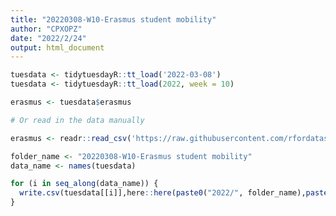 ```yaml
---
title: "20220308-W10-Erasmus student mobility"
author: "CPXOPZ"
date: "2022/2/24"
output: html_document
---
```


```r

tuesdata <- tidytuesdayR::tt_load('2022-03-08')
tuesdata <- tidytuesdayR::tt_load(2022, week = 10)

erasmus <- tuesdata$erasmus

# Or read in the data manually

erasmus <- readr::read_csv('https://raw.githubusercontent.com/rfordatascience/tidytuesday/master/data/2022/2022-03-08/erasmus.csv')


```

```r
folder_name <- "20220308-W10-Erasmus student mobility"
data_name <- names(tuesdata)

for (i in seq_along(data_name)) {
  write.csv(tuesdata[[i]],here::here(paste0("2022/", folder_name),paste0(data_name[i],".csv")), row.names = F, na = "")
}
```

